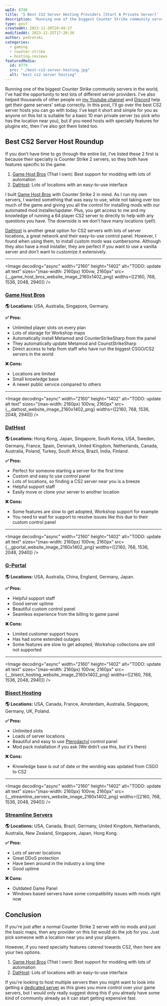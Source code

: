```yaml
---
wpId: 8748
title: '5 Best CS2 Server Hosting Providers [Start A Private Server]'
description: 'Running one of the biggest Counter Strike community servers in ...'
type: post
createdAt: 2023-11-30T20:49:27
modifiedAt: 2023-12-25T17:20:30
author: pedrotski
categories:
  - gaming
  - counter-strike
  - hosting-reviews
featuredMedia:
  id: 8779
  src: "./best-cs2-server-hosting.jpg"
  alt: "best cs2 server hosting"
---
```





Running one of the biggest Counter Strike community servers in the world, I've had the opportunity to test lots of different server providers. I've also helped thousands of other people on [my Youtube channel](https://www.youtube.com/@GhostCapGaming) and [Discord](https://www.ghostcap.com/discord) help get their game servers' setup correctly. In this post, I'll go over the best CS2 server hosts you can go with today. I've kept it short and simple for you as anyone on this list is suitable for a basic 10 man private server (so pick who has the location near you), but if you need hosts with specialty features for plugins etc, then I've also got them listed too.

## Best CS2 Server Host Roundup

If you don’t have time to go through the entire list, I’ve listed these 2 first is because their specialty is Counter Strike 2 servers, so they both have features specific to the game.

1.  [Game Host Bros](https://www.gamehostbros.com/cs2-server-hosting/) (That I own): Best support for modding with lots of automation
2.  [DatHost](https://www.ghostcap.com/get/dathost): Lots of locations with an easy-to-use interface

I built [Game Host Bros](https://www.gamehostbros.com/) with Counter Strike 2 in mind. As I run my own servers, I wanted something that was easy to use, while not taking over too much of the game and giving you all the control for installing mods with our automated mod installer/updater. Plus, you get access to me and my knowledge of running a 64 player CS2 server to directly to help with any questions you have. The downside is we don’t have many locations (yet!).

[DatHost](https://www.ghostcap.com/get/dathost) is another great option for CS2 servers with lots of server locations, a great network and their easy-to-use control panel. However, I found when using them, to install custom mods was cumbersome. Although they also have a mod installer, they are perfect if you want to use a vanilla server and don’t want to customize it extensively.

* * *

<Image decoding="async" width="2160" height="1402" alt="TODO: update alt text" sizes="(max-width: 2160px) 100vw, 2160px" src={__game_host_bros_website_image_2160x1402_png} widths={[2160, 768, 1536, 2048, 2940]} />

### [Game Host Bros](https://www.gamehostbros.com/cs2-server-hosting/)

**🌎 Locations:** USA, Australia, Singapore, Germany.

**✅ Pros:**

*   Unlimited player slots on every plan
*   Lots of storage for Workshop maps
*   Automatically install Metamod and CounterStrikeSharp from the panel
*   They automatically update Metamod and CounstStrikeSharp
*   Direct access to help from staff who have run the biggest CSGO/CS2 servers in the world

**❌ Cons:**

*   Locations are limited
*   Small knowledge base
*   A newer public service compared to others

* * *

<Image decoding="async" width="2160" height="1402" alt="TODO: update alt text" sizes="(max-width: 2160px) 100vw, 2160px" src={__dathost_website_image_2160x1402_png} widths={[2160, 768, 1536, 2048, 2940]} />

### [DatHost](https://www.ghostcap.com/get/dathost)

**🌎 Locations:** Hong Kong, Japan, Singapore, South Korea, USA, Sweden, Germany, France, Spain, Denmark, United Kingdom, Netherlands, Canada, Australia, Poland, Turkey, South Africa, Brazil, India, Finland.

**✅ Pros:**

*   Perfect for someone starting a server for the first time
*   Custom and easy to use control panel
*   Lots of locations, so finding a CS2 server near you is a breeze
*   Helpful support staff
*   Easily move or clone your server to another location

**❌ Cons:**

*   Some features are slow to get adopted, Workshop support for example
*   You need to wait for support to resolve issues like this due to their custom control panel

* * *

<Image decoding="async" width="2160" height="1402" alt="TODO: update alt text" sizes="(max-width: 2160px) 100vw, 2160px" src={__gportal_website_image_2160x1402_png} widths={[2160, 768, 1536, 2048, 2940]} />

### [G-Portal](https://www.ghostcap.com/get/g-portal)

**🌎 Locations:** USA, Australia, China, England, Germany, Japan.

**✅ Pros:**

*   Helpful support staff
*   Good server uptime
*   Beautiful custom control panel
*   Seamless experience from the billing to game panel

**❌ Cons:**

*   Limited customer support hours
*   Has had some extended outages
*   Some features are slow to get adopted, Workshop collections are still not supported

* * *

<Image decoding="async" width="2160" height="1402" alt="TODO: update alt text" sizes="(max-width: 2160px) 100vw, 2160px" src={__bisect_hosting_website_image_2160x1402_png} widths={[2160, 768, 1536, 2048, 2940]} />

### [Bisect Hosting](https://www.ghostcap.com/get/bisect-hosting)

**🌎 Locations:** USA, Canada, France, Amsterdam, Australia, Singapore, Germany, UK, Poland.

**✅ Pros:**

*   Unlimited slots
*   Loads of server locations
*   Beautiful and easy to use [Pterodactyl](https://www.ghostcap.com/install-pterodactyl-panel/) control panel
*   Mod pack installation if you ask (We didn’t use this, but it's there)

**❌ Cons:**

*   Knowledge base is out of date or the wording was updated from CSGO to CS2

* * *

<Image decoding="async" width="2160" height="1402" alt="TODO: update alt text" sizes="(max-width: 2160px) 100vw, 2160px" src={__streamline_servers_website_image_2160x1402_png} widths={[2160, 768, 1536, 2048, 2940]} />

### [Streamline Servers](https://www.ghostcap.com/get/streamline-servers)

**🌎 Locations:** USA, Canada, Brazil, Germany, United Kingdom, Netherlands, Australia, New Zealand, Singapore, Japan, Hong Kong.

**✅ Pros:**

*   Lots of server locations
*   Great DDoS protection
*   Have been around in the industry a long time
*   Good uptime

**❌ Cons:**

*   Outdated Game Panel
*   Windows based servers have some compatibility issues with mods right now

## Conclusion

If you're just after a normal Counter Strike 2 server with no mods and just the basic maps, then any provider on this list would do the job for you. Just pick someone with a location near you and your players.

However, if you need specialty features catered towards CS2, then here are your two options.

1.  [Game Host Bros](https://www.gamehostbros.com/) (That I own): Best support for modding with lots of automation
2.  [DatHost](https://www.ghostcap.com/get/dathost): Lots of locations with an easy-to-use interface

If you're looking to host multiple servers then you might want to look into getting a [dedicated server](https://www.ghostcap.com/best-dedicated-game-servers/) as this gives you more control over your game servers, but I would only really suggest doing this if you already have some kind of community already as it can start getting expensive fast.